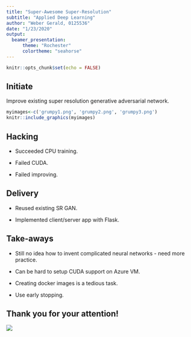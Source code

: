 ```yaml
---
title: "Super-Awesome Super-Resolution"
subtitle: "Applied Deep Learning"
author: "Weber Gerald, 0125536"
date: "1/23/2020"
output: 
  beamer_presentation:
      theme: "Rochester"
      colortheme: "seahorse"
---
```


```r
knitr::opts_chunk$set(echo = FALSE)
```

## Initiate

Improve existing super resolution generative adversarial network.

```r
myimages<-c('grumpy1.png', 'grumpy2.png', 'grumpy3.png')
knitr::include_graphics(myimages)
```

## Hacking

- Succeeded CPU training.

- Failed CUDA.

- Failed improving.

## Delivery

- Reused existing SR GAN.

- Implemented client/server app with Flask.

## Take-aways

- Still no idea how to invent complicated neural networks - need more practice.

- Can be hard to setup CUDA support on Azure VM.

- Creating docker images is a tedious task.

- Use early stopping.

## Thank you for your attention!

![](../report/screenshot.png)


